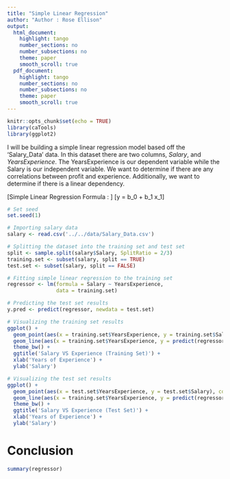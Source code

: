 ```yaml
---
title: "Simple Linear Regression"
author: "Author : Rose Ellison"
output:
  html_document:
    highlight: tango
    number_sections: no
    number_subsections: no
    theme: paper
    smooth_scroll: true
  pdf_document:
    highlight: tango
    number_sections: no
    number_subsections: no
    theme: paper
    smooth_scroll: true
---
```


```r
knitr::opts_chunk$set(echo = TRUE)
library(caTools)
library(ggplot2)
```

I will be building a simple linear regression model based off the 'Salary_Data' data. 
In this dataset there are two columns, $Salary$, and $YearsExperience$. The YearsExperience is our dependent variable while the Salary is our independent variable. 
We want to determine if there are any correlations between profit and experience. Additionally, we want to determine if there is a linear dependency.

\[Simple Linear Regression Formula : \]
\[y = b_0 + b_1  x_1\]

```r
# Set seed
set.seed(1)

# Importing salary data
salary <- read.csv('../../data/Salary_Data.csv')

# Splitting the dataset into the training set and test set
split <- sample.split(salary$Salary, SplitRatio = 2/3)
training.set <- subset(salary, split == TRUE)
test.set <- subset(salary, split == FALSE)

# Fitting simple linear regression to the training set
regressor <- lm(formula = Salary ~ YearsExperience,
                data = training.set)

# Predicting the test set results
y.pred <- predict(regressor, newdata = test.set)

# Visualizing the training set results
ggplot() + 
  geom_point(aes(x = training.set$YearsExperience, y = training.set$Salary), col = 'lightblue') + 
  geom_line(aes(x = training.set$YearsExperience, y = predict(regressor, newdata = training.set)), col = 'darkblue') + 
  theme_bw() + 
  ggtitle('Salary VS Experience (Training Set)') + 
  xlab('Years of Experience') + 
  ylab('Salary')

```




```r
# Visualizing the test set results
ggplot() + 
  geom_point(aes(x = test.set$YearsExperience, y = test.set$Salary), col = 'lightblue') + 
  geom_line(aes(x = training.set$YearsExperience, y = predict(regressor, newdata = training.set)), col = 'darkblue') + 
  theme_bw() + 
  ggtitle('Salary VS Experience (Test Set)') + 
  xlab('Years of Experience') + 
  ylab('Salary')
```
# Conclusion
```r
summary(regressor)
```

